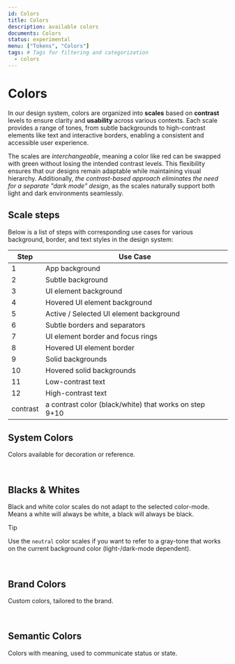 ```yaml
---
id: Colors
title: Colors
description: available colors
documents: Colors
status: experimental
menu: ["Tokens", "Colors"]
tags: # Tags for filtering and categorization
  - colors
---
```


# Colors

In our design system, colors are organized into **scales** based on **contrast** levels to ensure clarity and **usability** across various contexts. Each scale provides a range of tones, from subtle backgrounds to high-contrast elements like text and interactive borders, enabling a consistent and accessible user experience.

The scales are _interchangeable_, meaning a color like red can be swapped with green without losing the intended contrast levels. This flexibility ensures that our designs remain adaptable while maintaining visual hierarchy. Additionally, _the contrast-based approach eliminates the need for a separate "dark mode" design_, as the scales naturally support both light and dark environments seamlessly.

## Scale steps

Below is a list of steps with corresponding use cases for various background, border, and text styles in the design system:

| **Step** | **Use Case**                                           |
| -------- | ------------------------------------------------------ |
| 1        | App background                                         |
| 2        | Subtle background                                      |
| 3        | UI element background                                  |
| 4        | Hovered UI element background                          |
| 5        | Active / Selected UI element background                |
| 6        | Subtle borders and separators                          |
| 7        | UI element border and focus rings                      |
| 8        | Hovered UI element border                              |
| 9        | Solid backgrounds                                      |
| 10       | Hovered solid backgrounds                              |
| 11       | Low-contrast text                                      |
| 12       | High-contrast text                                     |
| contrast | a contrast color (black/white) that works on step 9+10 |

## System Colors

Colors available for decoration or reference.

<br />

<ColorScales ids="tomato,red,ruby, crimson, pink, plum, purple, violet, iris,indigo,blue,cyan, teal,jade,green,grass,bronze,gold,brown,orange,amber,yellow,lime,mint,sky" />

## Blacks & Whites

Black and white color scales do not adapt to the selected color-mode. Means a white will always be white, a black will always be black.

> [!TIP]  
> Use the `neutral` color scales if you want to refer to a gray-tone that works on the current background color (light-/dark-mode dependent).

<br />

<ColorScales ids="black, white" />

## Brand Colors

Custom colors, tailored to the brand.

<br />

<ColorScales ids="ctViolet, ctTeal, ctYellow" />

## Semantic Colors

Colors with meaning, used to communicate status or state.

<br />

<ColorScales ids="primary, neutral, info, success, danger, error" />
